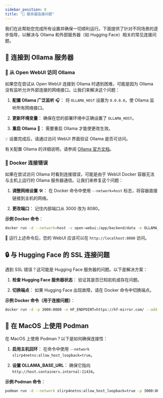 ```yaml
---
sidebar_position: 0
title: "🚧 服务器连接问题"
---
```


我们在此帮助您完成所有设置并确保一切顺利运行。下面提供了针对不同场景的逐步指导，以解决与 Ollama 和外部服务器（如 Hugging Face）相关的常见连接问题。

## 🌟 连接到 Ollama 服务器

### 🚀 从 Open WebUI 访问 Ollama

如果您在尝试从 Open WebUI 连接到 Ollama 时遇到困难，可能是因为 Ollama 没有监听允许外部连接的网络接口。让我们来解决这个问题：

1. **配置 Ollama 广泛监听** 🎧：
   将 `OLLAMA_HOST` 设置为 `0.0.0.0`，使 Ollama 监听所有网络接口。

2. **更新环境变量**：
   确保在您的部署环境中正确设置了 `OLLAMA_HOST`。

3. **重启 Ollama** 🔄：
   需要重启 Ollama 才能使更改生效。

💡 设置完成后，请通过访问 WebUI 界面验证 Ollama 是否可访问。

有关配置 Ollama 的详细说明，请参阅 [Ollama 官方文档](https://github.com/ollama/ollama/blob/main/docs/faq.md#setting-environment-variables-on-linux)。

### 🐳 Docker 连接错误

如果在尝试访问 Ollama 时看到连接错误，可能是由于 WebUI Docker 容器无法与主机上运行的 Ollama 服务器通信。让我们来修复这个问题：

1. **调整网络设置** 🛠️：
   在 Docker 命令中使用 `--network=host` 标志，将容器直接链接到主机的网络。

2. **更改端口**：
   记住内部端口从 3000 改为 8080。

**示例 Docker 命令**：
```bash
docker run -d --network=host -v open-webui:/app/backend/data -e OLLAMA_BASE_URL=http://127.0.0.1:11434 --name open-webui --restart always ghcr.io/open-webui/open-webui:main
```
🔗 运行上述命令后，您的 WebUI 应该可以在 `http://localhost:8080` 访问。

## 🔒 与 Hugging Face 的 SSL 连接问题

遇到 SSL 错误？这可能是 Hugging Face 服务器的问题。以下是解决方案：

1. **检查 Hugging Face 服务器状态**：
   验证其是否已知宕机或存在问题。

2. **切换端点**：
   如果 Hugging Face 出现故障，请在 Docker 命令中切换端点。

**示例 Docker 命令（用于连接问题）**：
```bash
docker run -d -p 3000:8080 -e HF_ENDPOINT=https://hf-mirror.com/ --add-host=host.docker.internal:host-gateway -v open-webui:/app/backend/data --name open-webui --restart always ghcr.io/open-webui/open-webui:main
```

## 🍏 在 MacOS 上使用 Podman

在 MacOS 上使用 Podman？以下是如何确保连接性：

1. **启用主机回环**：
   在命令中使用 `--network slirp4netns:allow_host_loopback=true`。

2. **设置 OLLAMA_BASE_URL**：
   确保它指向 `http://host.containers.internal:11434`。

**示例 Podman 命令**：
```bash
podman run -d --network slirp4netns:allow_host_loopback=true -p 3000:8080 -e OLLAMA_BASE_URL=http://host.containers.internal:11434 -v open-webui:/app/backend/data --name open-webui --restart always ghcr.io/open-webui/open-webui:main
```

